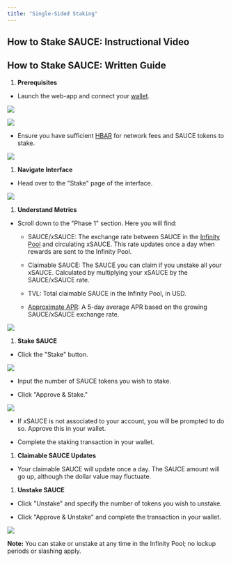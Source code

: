 ```yaml
---
title: "Single-Sided Staking"
---
```




## How to Stake SAUCE: Instructional Video

## How to Stake SAUCE: Written Guide

1. **Prerequisites**

* Launch the web-app and connect your [wallet](/get-started/hedera-guide/create-hedera-wallet).

![](/images/get-started/saucerswap-tutorials/files%2Fv0%2Fb%2Fgitbook-x-prod.appspot.com%2Fo%2Fspaces%252F5hXF6kx1TaOoCMAhLCv3%252Fuploads%252FtM3KPVclTUXsiGglf1QW%252FConnect%2520Wallet.png)

<Frame caption="HashPack was used in this example.">
  <img src="/images/get-started/saucerswap-tutorials/files%2Fv0%2Fb%2Fgitbook-x-prod.appspot.com%2Fo%2Fspaces%252F5hXF6kx1TaOoCMAhLCv3%252Fuploads%252FOemNNV6QmjyWDP1OztL0%252FConnect%2520Wallet%25202.png" />
</Frame>

* Ensure you have sufficient [HBAR](/get-started/hedera-guide/get-hbar) for network fees and SAUCE tokens to stake.

![](/images/get-started/saucerswap-tutorials/files%2Fv0%2Fb%2Fgitbook-x-prod.appspot.com%2Fo%2Fspaces%252F5hXF6kx1TaOoCMAhLCv3%252Fuploads%252FwelOQuWpsuR89dXi55F8%252FPortfolio%2520-%2520Tokens.png)

1. **Navigate Interface**

* Head over to the "Stake" page of the interface.

![](/images/get-started/saucerswap-tutorials/files%2Fv0%2Fb%2Fgitbook-x-prod.appspot.com%2Fo%2Fspaces%252F5hXF6kx1TaOoCMAhLCv3%252Fuploads%252Fr4jKM4gPlbcNGKz5eCnD%252FScreenshot%25202023-10-29%2520at%25206.04.40%25E2%2580%25AFPM.png)

1. **Understand Metrics**

* Scroll down to the "Phase 1" section. Here you will find:

  * SAUCE/xSAUCE: The exchange rate between SAUCE in the [Infinity Pool](/protocol/single-sided-staking) and circulating xSAUCE. This rate updates once a day when rewards are sent to the Infinity Pool.

  * Claimable SAUCE: The SAUCE you can claim if you unstake all your xSAUCE. Calculated by multiplying your xSAUCE by the SAUCE/xSAUCE rate.

  * TVL: Total claimable SAUCE in the Infinity Pool, in USD.

  * [Approximate APR](/protocol/single-sided-staking#calculating-apr): A 5-day average APR based on the growing SAUCE/xSAUCE exchange rate.

![](/images/get-started/saucerswap-tutorials/files%2Fv0%2Fb%2Fgitbook-x-prod.appspot.com%2Fo%2Fspaces%252F5hXF6kx1TaOoCMAhLCv3%252Fuploads%252FPkkNztXXIiL1hz9s3LLH%252FScreenshot%25202023-10-29%2520at%25206.07.41%25E2%2580%25AFPM.png)

1. **Stake SAUCE**

* Click the "Stake" button.

![](/images/get-started/saucerswap-tutorials/files%2Fv0%2Fb%2Fgitbook-x-prod.appspot.com%2Fo%2Fspaces%252F5hXF6kx1TaOoCMAhLCv3%252Fuploads%252FBl2sjJPgmkcbGotiKEPC%252FScreenshot%25202023-10-29%2520at%25206.08.59%25E2%2580%25AFPM.png)

* Input the number of SAUCE tokens you wish to stake.

* Click "Approve & Stake."

![](/images/get-started/saucerswap-tutorials/files%2Fv0%2Fb%2Fgitbook-x-prod.appspot.com%2Fo%2Fspaces%252F5hXF6kx1TaOoCMAhLCv3%252Fuploads%252FCOQt8s8A8wjwlvql3Lne%252FScreenshot%25202023-10-29%2520at%25206.10.28%25E2%2580%25AFPM.png)

* If xSAUCE is not associated to your account, you will be prompted to do so. Approve this in your wallet.

* Complete the staking transaction in your wallet.

1. **Claimable SAUCE Updates**

* Your claimable SAUCE will update once a day. The SAUCE amount will go up, although the dollar value may fluctuate.

1. **Unstake SAUCE**

* Click "Unstake" and specify the number of tokens you wish to unstake.

* Click "Approve & Unstake" and complete the transaction in your wallet.

![](/images/get-started/saucerswap-tutorials/files%2Fv0%2Fb%2Fgitbook-x-prod.appspot.com%2Fo%2Fspaces%252F5hXF6kx1TaOoCMAhLCv3%252Fuploads%252FDl6TAIWaYGn6ajnUK6BY%252FScreenshot%25202023-10-29%2520at%25206.13.29%25E2%2580%25AFPM.png)

**Note:** You can stake or unstake at any time in the Infinity Pool; no lockup periods or slashing apply.
